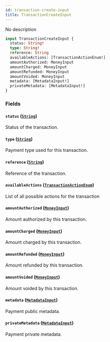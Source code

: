 ```yaml
---
id: transaction-create-input
title: TransactionCreateInput
---
```


No description

```graphql
input TransactionCreateInput {
  status: String!
  type: String!
  reference: String
  availableActions: [TransactionActionEnum!]
  amountAuthorized: MoneyInput
  amountCharged: MoneyInput
  amountRefunded: MoneyInput
  amountVoided: MoneyInput
  metadata: [MetadataInput!]
  privateMetadata: [MetadataInput!]
}
```

### Fields

#### `status` ([`String`](../../../developer/api-reference/scalars/string))

Status of the transaction.

#### `type` ([`String`](../../../developer/api-reference/scalars/string))

Payment type used for this transaction.

#### `reference` ([`String`](../../../developer/api-reference/scalars/string))

Reference of the transaction.

#### `availableActions` ([`TransactionActionEnum`](../../../developer/api-reference/enums/transaction-action-enum))

List of all possible actions for the transaction

#### `amountAuthorized` ([`MoneyInput`](../../../developer/api-reference/inputs/money-input))

Amount authorized by this transaction.

#### `amountCharged` ([`MoneyInput`](../../../developer/api-reference/inputs/money-input))

Amount charged by this transaction.

#### `amountRefunded` ([`MoneyInput`](../../../developer/api-reference/inputs/money-input))

Amount refunded by this transaction.

#### `amountVoided` ([`MoneyInput`](../../../developer/api-reference/inputs/money-input))

Amount voided by this transaction.

#### `metadata` ([`MetadataInput`](../../../developer/api-reference/inputs/metadata-input))

Payment public metadata.

#### `privateMetadata` ([`MetadataInput`](../../../developer/api-reference/inputs/metadata-input))

Payment private metadata.
